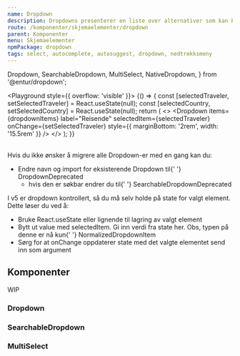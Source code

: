 ```yaml
---
name: Dropdown
description: Dropdowns presenterer en liste over alternativer som kan brukes til å filtrere eller sortere eksisterende innhold.
route: /komponenter/skjemaelementer/dropdown
parent: Komponenter
menu: Skjemaelementer
npmPackage: dropdown
tags: select, autocomplete, autosuggest, dropdown, nedtrekksmeny
---
```


  Dropdown,
  SearchableDropdown,
  MultiSelect,
  NativeDropdown,
} from '@entur/dropdown';

<PageHeader />

<Playground style={{ overflow: 'visible' }}>
  {() => {
    const [selectedTraveler, setSelectedTraveler] = React.useState(null);
    const [selectedCountry, setSelectedCountry] = React.useState(null);
    return (
      <>
        <Dropdown
          items={dropdownItems}
          label="Reisende"
          selectedItem={selectedTraveler}
          onChange={setSelectedTraveler}
          style={{ marginBottom: '2rem', width: '15.5rem' }}
        />
        <SearchableDropdown
          items={countries}
          label="Land"
          placeholder="F.eks. Norge"
          selectedItem={selectedCountry}
          onChange={setSelectedCountry}
        />
      </>
    );
  }}
</Playground>

<br />

<BannerAlertBox title="Migrering fra v4 -> v5" variant="info">
Hvis du ikke ønsker å migrere alle <CodeText>Dropdown</CodeText>-er med en gang kan du:

<ul>
  <li>
    Endre navn og import for eksisterende <CodeText>Dropdown</CodeText> til{' '}
    <CodeText>DropdownDeprecated</CodeText>
    <ul>
      <li>
        hvis den er søkbar endrer du til{' '}
        <CodeText>SearchableDropdownDeprecated</CodeText>
      </li>
    </ul>
  </li>
</ul>

I v5 er dropdown kontrollert, så du må selv holde på state for valgt element.
Dette løser du ved å:

<ul>
  <li>
    Bruke <CodeText>React.useState</CodeText> eller lignende til lagring av
    valgt element
  </li>
  <li>
    Bytt ut <CodeText>value</CodeText> med <CodeText>selectedItem</CodeText>. Gi
    inn verdi fra state her. Obs, typen på denne er nå kun{' '}
    <CodeText>NormalizedDropdownItem</CodeText>
  </li>
  <li>
    Sørg for at <CodeText>onChange</CodeText> oppdaterer state med det valgte
    elementet send inn som argument
  </li>
</ul>

</BannerAlertBox>

## Komponenter

WIP

### Dropdown

<Props of={Dropdown} />

### SearchableDropdown

<Props of={SearchableDropdown} />

### MultiSelect

<Props of={MultiSelect} />
